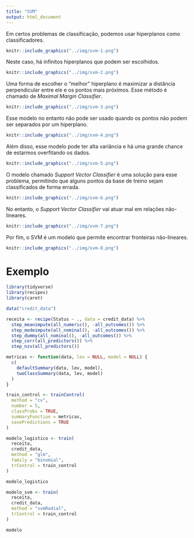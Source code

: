 ```yaml
---
title: "SVM"
output: html_document
---
```


Em certos problemas de classificação, podemos usar hiperplanos como classificadores.

```r
knitr::include_graphics("../img/svm-1.png")
```

Neste caso, há infinitos hiperplanos que podem ser escolhidos.

```r
knitr::include_graphics("../img/svm-2.png")
```

Uma forma de escolher o "melhor" hiperplano é maximizar a distância perpendicular entre ele e os pontos mais próximos. Esse método é chamado de *Maximal Margin Classifier*.

```r
knitr::include_graphics("../img/svm-3.png")
```

Esse modelo no entanto não pode ser usado quando os pontos não podem ser separados por um hiperplano.

```r
knitr::include_graphics("../img/svm-4.png")
```

Além disso, esse modelo pode ter alta variância e há uma grande chance de estarmos overfitando os dados.

```r
knitr::include_graphics("../img/svm-5.png")
```

O modelo chamado *Support Vector Classifier* é uma solução para esse problema, permitindo que alguns pontos da base de treino sejam classificados de forma errada.

```r
knitr::include_graphics("../img/svm-6.png")
```

No entanto, o *Support Vector Classifier* vai atuar mal em relações não-lineares.

```r
knitr::include_graphics("../img/svm-7.png")
```

Por fim, o SVM é um modelo que permite encontrar fronteiras não-lineares.

```r
knitr::include_graphics("../img/svm-8.png")
```

# Exemplo

```r
library(tidyverse)
library(recipes)
library(caret)

data("credit_data")
```

```r
receita <- recipe(Status ~ ., data = credit_data) %>%
  step_meanimpute(all_numeric(), -all_outcomes()) %>%
  step_modeimpute(all_nominal(), -all_outcomes()) %>%
  step_dummy(all_nominal(), -all_outcomes()) %>%
  step_corr(all_predictors()) %>%
  step_nzv(all_predictors())

metricas <- function(data, lev = NULL, model = NULL) {
  c(
    defaultSummary(data, lev, model), 
    twoClassSummary(data, lev, model)
  )
}

train_control <- trainControl(
  method = "cv", 
  number = 5, 
  classProbs = TRUE,
  summaryFunction = metricas,
  savePredictions = TRUE
)

modelo_logistico <- train(
  receita, 
  credit_data, 
  method = "glm", 
  family = "binomial", 
  trControl = train_control
)

modelo_logistico

modelo_svm <- train(
  receita, 
  credit_data, 
  method = "svmRadial", 
  trControl = train_control
)

modelo
```

